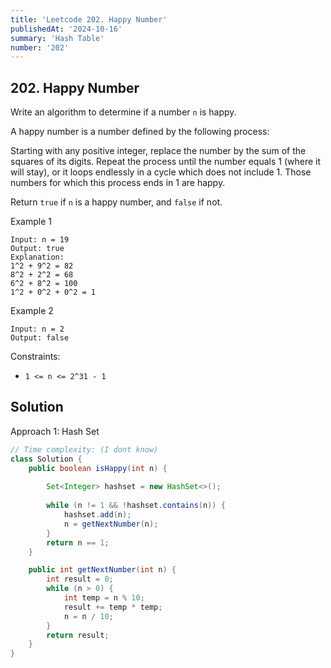 ```yaml
---
title: 'Leetcode 202. Happy Number'
publishedAt: '2024-10-16'
summary: 'Hash Table'
number: '202'
---
```


## 202. Happy Number
Write an algorithm to determine if a number `n` is happy.

A happy number is a number defined by the following process:

Starting with any positive integer, replace the number by the sum of the squares of its digits.
Repeat the process until the number equals 1 (where it will stay), or it loops endlessly in a cycle which does not include 1.
Those numbers for which this process ends in 1 are happy.

Return `true` if `n` is a happy number, and `false` if not.

Example 1
`````
Input: n = 19
Output: true
Explanation:
1^2 + 9^2 = 82
8^2 + 2^2 = 68
6^2 + 8^2 = 100
1^2 + 0^2 + 0^2 = 1
`````

Example 2
`````
Input: n = 2
Output: false
`````

Constraints:

- `1 <= n <= 2^31 - 1`

## Solution
Approach 1: Hash Set
````JAVA
// Time complexity: (I dont know)
class Solution {
    public boolean isHappy(int n) {
        
        Set<Integer> hashset = new HashSet<>();
        
        while (n != 1 && !hashset.contains(n)) {
            hashset.add(n);
            n = getNextNumber(n);
        }    
        return n == 1;
    }

    public int getNextNumber(int n) {
        int result = 0;
        while (n > 0) {
            int temp = n % 10;
            result += temp * temp;
            n = n / 10;
        }
        return result;
    }
}
````